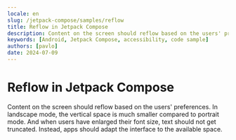 ```yaml
---
locale: en
slug: /jetpack-compose/samples/reflow
title: Reflow in Jetpack Compose
description: Content on the screen should reflow based on the users' preferences.
keywords: [Android, Jetpack Compose, accessibility, code sample]
authors: [pavlo]
date: 2024-07-09
---
```


# Reflow in Jetpack Compose

Content on the screen should reflow based on the users' preferences. In landscape mode, the vertical space is much smaller compared to portrait mode. And when users have enlarged their font size, text should not get truncated. Instead, apps should adapt the interface to the available space.

<CodeSample id="screen-reflow" framework="jetpack-compose" locale="en"/>
